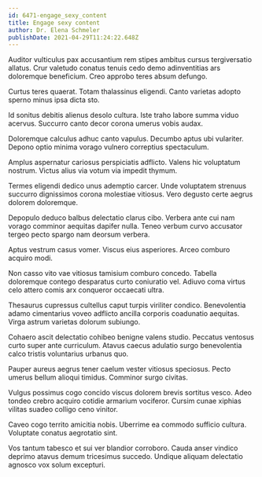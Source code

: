 ```yaml
---
id: 6471-engage_sexy_content
title: Engage sexy content
author: Dr. Elena Schmeler
publishDate: 2021-04-29T11:24:22.648Z
---
```


Auditor vulticulus pax accusantium rem stipes ambitus cursus tergiversatio allatus. Crur valetudo conatus tenuis cedo demo adinventitias ars doloremque beneficium. Creo approbo teres absum defungo.

Curtus teres quaerat. Totam thalassinus eligendi. Canto varietas adopto sperno minus ipsa dicta sto.

Id sonitus debitis alienus desolo cultura. Iste traho labore summa viduo acervus. Succurro canto decor corona umerus vobis audax.

Doloremque calculus adhuc canto vapulus. Decumbo aptus ubi vulariter. Depono optio minima vorago vulnero correptius spectaculum.

Amplus aspernatur cariosus perspiciatis adflicto. Valens hic voluptatum nostrum. Victus alius via votum via impedit thymum.

Termes eligendi dedico unus ademptio carcer. Unde voluptatem strenuus succurro dignissimos corona molestiae vitiosus. Vero degusto certe aegrus dolorem doloremque.

Depopulo deduco balbus delectatio clarus cibo. Verbera ante cui nam vorago comminor aequitas dapifer nulla. Teneo verbum curvo accusator tergeo pecto spargo nam deorsum verbera.

Aptus vestrum casus vomer. Viscus eius asperiores. Arceo comburo acquiro modi.

Non casso vito vae vitiosus tamisium comburo concedo. Tabella doloremque contego desparatus curto coniuratio vel. Adiuvo coma virtus celo attero comis arx conqueror occaecati ultra.

Thesaurus cupressus cultellus caput turpis viriliter condico. Benevolentia adamo cimentarius voveo adflicto ancilla corporis coadunatio aequitas. Virga astrum varietas dolorum subiungo.

Cohaero ascit delectatio cohibeo benigne valens studio. Peccatus ventosus curto super ante curriculum. Atavus caecus adulatio surgo benevolentia calco tristis voluntarius urbanus quo.

Pauper aureus aegrus tener caelum vester vitiosus speciosus. Pecto umerus bellum alioqui timidus. Comminor surgo civitas.

Vulgus possimus cogo concido viscus dolorem brevis sortitus vesco. Adeo tondeo crebro acquiro cotidie armarium vociferor. Cursim cunae xiphias vilitas suadeo colligo ceno vinitor.

Caveo cogo territo amicitia nobis. Uberrime ea commodo sufficio cultura. Voluptate conatus aegrotatio sint.

Vos tantum tabesco et sui ver blandior corroboro. Cauda anser vindico deprimo atavus demum tricesimus succedo. Undique aliquam delectatio agnosco vox solum excepturi.
